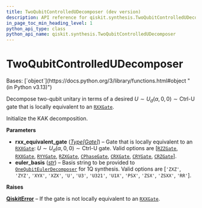 ```yaml
---
title: TwoQubitControlledUDecomposer (dev version)
description: API reference for qiskit.synthesis.TwoQubitControlledUDecomposer in the dev version of qiskit
in_page_toc_min_heading_level: 1
python_api_type: class
python_api_name: qiskit.synthesis.TwoQubitControlledUDecomposer
---
```


# TwoQubitControlledUDecomposer

<Class id="qiskit.synthesis.TwoQubitControlledUDecomposer" isDedicatedPage={true} github="https://github.com/Qiskit/qiskit/tree/main/qiskit/synthesis/two_qubit/two_qubit_decompose.py#L268-L317" signature="qiskit.synthesis.TwoQubitControlledUDecomposer(rxx_equivalent_gate, euler_basis='ZXZ')" modifiers="class">
  Bases: [`object`](https://docs.python.org/3/library/functions.html#object "(in Python v3.13)")

  Decompose two-qubit unitary in terms of a desired $U \sim U_d(\alpha, 0, 0) \sim \text{Ctrl-U}$ gate that is locally equivalent to an [`RXXGate`](qiskit.circuit.library.RXXGate "qiskit.circuit.library.RXXGate").

  Initialize the KAK decomposition.

  **Parameters**

  *   **rxx\_equivalent\_gate** ([*Type*](circuit_classical#qiskit.circuit.classical.types.Type "qiskit.circuit.classical.types.Type")*\[*[*Gate*](qiskit.circuit.Gate "qiskit.circuit.Gate")*]*) – Gate that is locally equivalent to an [`RXXGate`](qiskit.circuit.library.RXXGate "qiskit.circuit.library.RXXGate"): $U \sim U_d(\alpha, 0, 0) \sim \text{Ctrl-U}$ gate. Valid options are \[[`RZZGate`](qiskit.circuit.library.RZZGate "qiskit.circuit.library.RZZGate"), [`RXXGate`](qiskit.circuit.library.RXXGate "qiskit.circuit.library.RXXGate"), [`RYYGate`](qiskit.circuit.library.RYYGate "qiskit.circuit.library.RYYGate"), [`RZXGate`](qiskit.circuit.library.RZXGate "qiskit.circuit.library.RZXGate"), [`CPhaseGate`](qiskit.circuit.library.CPhaseGate "qiskit.circuit.library.CPhaseGate"), [`CRXGate`](qiskit.circuit.library.CRXGate "qiskit.circuit.library.CRXGate"), [`CRYGate`](qiskit.circuit.library.CRYGate "qiskit.circuit.library.CRYGate"), [`CRZGate`](qiskit.circuit.library.CRZGate "qiskit.circuit.library.CRZGate")].
  *   **euler\_basis** ([*str*](https://docs.python.org/3/library/stdtypes.html#str "(in Python v3.13)")) – Basis string to be provided to [`OneQubitEulerDecomposer`](qiskit.synthesis.OneQubitEulerDecomposer "qiskit.synthesis.OneQubitEulerDecomposer") for 1Q synthesis. Valid options are \[`'ZXZ'`, `'ZYZ'`, `'XYX'`, `'XZX'`, `'U'`, `'U3'`, `'U321'`, `'U1X'`, `'PSX'`, `'ZSX'`, `'ZSXX'`, `'RR'`].

  **Raises**

  [**QiskitError**](exceptions#qiskit.exceptions.QiskitError "qiskit.exceptions.QiskitError") – If the gate is not locally equivalent to an [`RXXGate`](qiskit.circuit.library.RXXGate "qiskit.circuit.library.RXXGate").
</Class>

